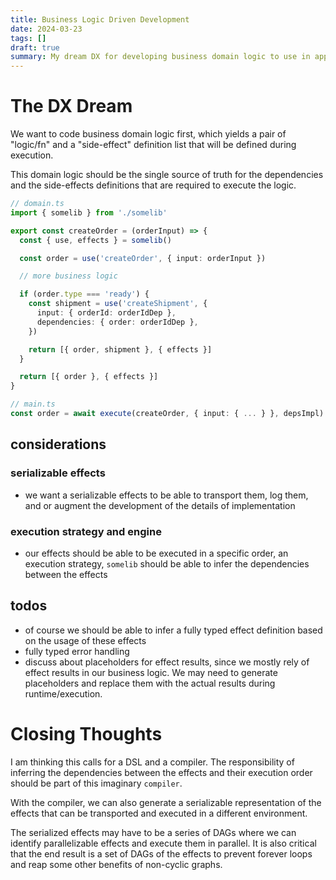 ```yaml
---
title: Business Logic Driven Development
date: 2024-03-23
tags: []
draft: true
summary: My dream DX for developing business domain logic to use in applications
---
```


# The DX Dream

We want to code business domain logic first, which yields a pair of "logic/fn" and a "side-effect" definition list that will be defined during execution.

This domain logic should be the single source of truth for the dependencies and the side-effects definitions that are required to execute the logic.

```typescript
// domain.ts
import { somelib } from './somelib'

export const createOrder = (orderInput) => {
  const { use, effects } = somelib()

  const order = use('createOrder', { input: orderInput })

  // more business logic

  if (order.type === 'ready') {
    const shipment = use('createShipment', {
      input: { orderId: orderIdDep },
      dependencies: { order: orderIdDep },
    })

    return [{ order, shipment }, { effects }]
  }

  return [{ order }, { effects }]
}

// main.ts
const order = await execute(createOrder, { input: { ... } }, depsImpl)
```

## considerations

### serializable effects

- we want a serializable effects to be able to transport them, log them, and or augment the development of the details of implementation

### execution strategy and engine

- our effects should be able to be executed in a specific order, an execution strategy, `somelib` should be able to infer the dependencies between the effects

## todos

- of course we should be able to infer a fully typed effect definition based on the usage of these effects
- fully typed error handling
- discuss about placeholders for effect results, since we mostly rely of effect results in our business logic. We may need to generate placeholders and replace them with the actual results during runtime/execution.

# Closing Thoughts

I am thinking this calls for a DSL and a compiler.
The responsibility of inferring the dependencies between the effects and their execution order should be part of this imaginary `compiler`.

With the compiler, we can also generate a serializable representation of the effects that can be transported and executed in a different environment.

The serialized effects may have to be a series of DAGs where we can identify parallelizable effects and execute them in parallel. It is also critical that the end result is a set of DAGs of the effects to prevent forever loops and reap some other benefits of non-cyclic graphs.
